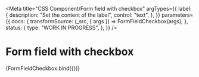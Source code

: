 <!--
@license EUPL-1.2
Copyright (c) 2021 Robbert Broersma
-->


<Meta
  title="CSS Component/Form field with checkbox"
  argTypes={{
    label: {
      description: "Set the content of the label",
      control: "text",
    },
  }}
  parameters={{
    docs: {
      transformSource: (_src, { args }) => FormFieldCheckbox(args),
    },
    status: {
      type: "WORK IN PROGRESS",
    },
  }}
/>

# Form field with checkbox

<Canvas>
  <Story
    name="Form field with checkbox"
    args={{
      label: "I agree",
    }}
  >
    {FormFieldCheckbox.bind({})}
  </Story>
</Canvas>

<ArgsTable story="Form field with checkbox" />
